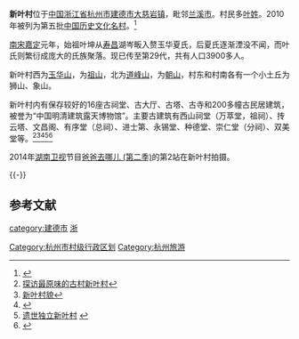 {{coord|29|19|45|N|119|20|03|E|display=title|scale:100000}}
{{文物保护单位
| 级别 = 全国
| 图片 = 
| 名称 = 新叶村乡土建筑
| 编号 = 7-1025-3-323
| 分类 = 古建筑
| 时代 = [[明|明]]至[[中華民國|民国]]
| 所在 = [[浙江省|浙江省]][[杭州市|杭州市]][[建德市|建德市]]
| 登录 = 2013年3月
| Cat = 杭州市全国重点文物保护单位
}}
'''新叶村'''位于[[中国|中国]][[浙江省|浙江省]][[杭州市|杭州市]][[建德市|建德市]][[大慈岩镇|大慈岩镇]]，毗邻[[兰溪市|兰溪市]]。村民多[[叶姓|叶姓]]。2010年被列为第五批[[中国历史文化名村|中国历史文化名村]]。<ref>{{Cite web |url=http://www.jdnews.com.cn/jdpd/jdyw/content/2010-11/06/content_2369925.htm |title=新叶入选“中国历史文化名村” |access-date=2010-12-03 |archive-url=https://web.archive.org/web/20160303234737/http://www.jdnews.com.cn/jdpd/jdyw/content/2010-11/06/content_2369925.htm |archive-date=2016-03-03 |dead-url=yes }}</ref>

[[南宋|南宋]][[嘉定_(年号)|嘉定]]元年，始祖叶坤从[[寿昌县|寿昌]]湖岑畈入赘玉华夏氏，后夏氏逐渐湮没不闻，而叶氏则繁衍成庞大的氏族聚落。现已传至第29代，共有人口3900多人。

新叶村西为[[玉华山|玉华山]]，为[[祖山|祖山]]，北为[[道峰山|道峰山]]，为[[朝山|朝山]]，村东和村南各有一个小土丘为狮山、象山。

新叶村内有保存较好的16座古祠堂、古大厅、古塔、古寺和200多幢古民居建筑，被誉为“中国明清建筑露天博物馆”。主要古建筑有西山祠堂（万萃堂，祖祠）、抟云塔、文昌阁、有序堂（总祠）、进士第、永锡堂、种德堂、崇仁堂（分祠）、双美堂等。<ref>[http://www.chinese.cn/travel/article/2010-10/21/content_182956.htm 探访最原味的古村新叶村]{{dead link|date=2018年3月 |bot=InternetArchiveBot |fix-attempted=yes }}</ref><ref>[http://xnc.zjnm.cn/zdxx/dytw/view.jsp?zdid=7572&lmid=3&id=34112 新叶村貌]{{dead link|date=2018年3月 |bot=InternetArchiveBot |fix-attempted=yes }}</ref><ref>{{Cite web |url=http://travel.sohu.com/20100906/n274689886.shtml |title=浙江新叶村祭祖盛典 一个宗族790多年的坚守 |access-date=2010-12-03 |archive-date=2018-12-09 |archive-url=https://web.archive.org/web/20181209124510/http://travel.sohu.com/20100906/n274689886.shtml |dead-url=yes }}</ref><ref>[http://hot.dahangzhou.com/127010.html 遗世独立新叶村] {{webarchive|url=https://web.archive.org/web/20110101122327/http://hot.dahangzhou.com/127010.html |date=2011-01-01 }}</ref><ref>{{cite book|title=新叶村 |author=陈志华, 楼庆西 |publisher=河北教育出版社 |year=2003 |ISBN=9787543447837 }}</ref>

2014年[[湖南卫视|湖南卫视]]节目[[爸爸去哪儿_(第二季)|爸爸去哪儿 (第二季)]]的第2站在新叶村拍摄。

{{multiple image
| align  = left
| image1 = Xinye 5812.jpg
| width1 = 400
| caption1 = 新叶古村导游图
| image2 = Xinye 5811.jpg
| width2 = 400
| caption2 = 抟云塔与文昌阁
}}
{{multiple image
| align  = left
| image1 = Xinye nantang.jpg
| width1 = 800
| caption1 = 南塘，对岸正中为有序堂，右侧远方为玉华山
}}
{{-}}

== 参考文献 ==
{{commonscat|Xinye village}}
{{reflist}}
{{中国历史文化名村}}
{{浙江全国重点文物保护单位}}
{{杭州旅游}}

{{DEFAULTSORT:X新}}
[[category:建德市|category:建德市]]
[[category:中国历史文化名村|浙]]
[[Category:杭州市村级行政区划|Category:杭州市村级行政区划]]
[[Category:杭州旅游|Category:杭州旅游]]